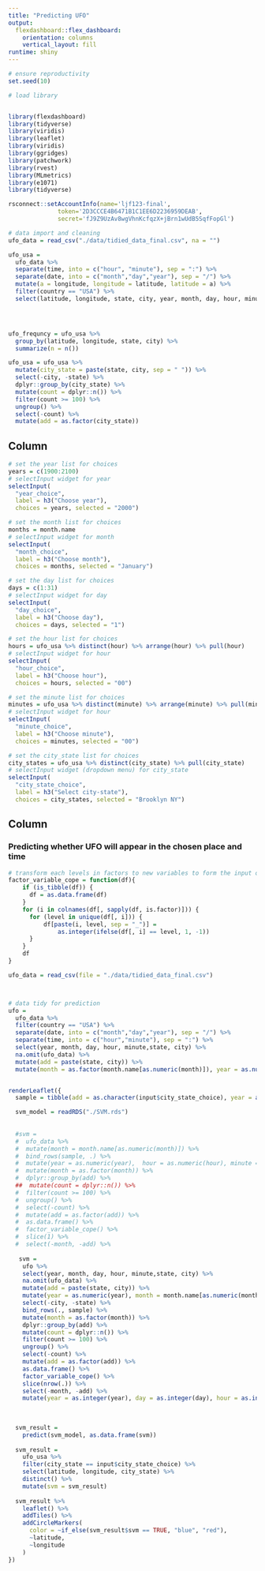 ```yaml
---
title: "Predicting UFO"
output: 
  flexdashboard::flex_dashboard:
    orientation: columns
    vertical_layout: fill
runtime: shiny
---
```


```r
# ensure reproductivity
set.seed(10)

# load library


library(flexdashboard)
library(tidyverse)
library(viridis)
library(leaflet)    
library(viridis)
library(ggridges)
library(patchwork)
library(rvest)
library(MLmetrics)
library(e1071)
library(tidyverse)

rsconnect::setAccountInfo(name='ljf123-final',
			  token='2D3CCCE4B6471B1C1EE6D2236959DEAB',
			  secret='fJ9Z9UzAv8wgVhnKcfqzX+jBrn1wUdB5SqfFopGl')
```


```r
# data import and cleaning
ufo_data = read_csv("./data/tidied_data_final.csv", na = "")

ufo_usa =
  ufo_data %>%  
  separate(time, into = c("hour", "minute"), sep = ":") %>% 
  separate(date, into = c("month","day","year"), sep = "/") %>% 
  mutate(a = longitude, longitude = latitude, latitude = a) %>% 
  filter(country == "USA") %>% 
  select(latitude, longitude, state, city, year, month, day, hour, minute) 




ufo_frequncy = ufo_usa %>% 
  group_by(latitude, longitude, state, city) %>% 
  summarize(n = n())

ufo_usa = ufo_usa %>% 
  mutate(city_state = paste(state, city, sep = " ")) %>% 
  select(-city, -state) %>% 
  dplyr::group_by(city_state) %>% 
  mutate(count = dplyr::n()) %>% 
  filter(count >= 100) %>% 
  ungroup() %>% 
  select(-count) %>% 
  mutate(add = as.factor(city_state))
```

Column {.sidebar}
-----------------------------------------------------------------------

```r
# set the year list for choices
years = c(1900:2100)
# selectInput widget for year
selectInput(
  "year_choice",
  label = h3("Choose year"),
  choices = years, selected = "2000")

# set the month list for choices
months = month.name
# selectInput widget for month
selectInput(
  "month_choice",
  label = h3("Choose month"),
  choices = months, selected = "January")

# set the day list for choices
days = c(1:31)
# selectInput widget for day
selectInput(
  "day_choice",
  label = h3("Choose day"),
  choices = days, selected = "1")

# set the hour list for choices
hours = ufo_usa %>% distinct(hour) %>% arrange(hour) %>% pull(hour) 
# selectInput widget for hour
selectInput(
  "hour_choice",
  label = h3("Choose hour"),
  choices = hours, selected = "00")

# set the minute list for choices
minutes = ufo_usa %>% distinct(minute) %>% arrange(minute) %>% pull(minute) 
# selectInput widget for hour
selectInput(
  "minute_choice",
  label = h3("Choose minute"),
  choices = minutes, selected = "00")

# set the city_state list for choices
city_states = ufo_usa %>% distinct(city_state) %>% pull(city_state)  
# selectInput widget (dropdown menu) for city_state
selectInput(
  "city_state_choice", 
  label = h3("Select city-state"),
  choices = city_states, selected = "Brooklyn NY")
```

Column 
-----------------------------------------------------------------------

### Predicting whether UFO will appear in the chosen place and time

```r


# transform each levels in factors to new variables to form the input of SVM
factor_variable_cope = function(df){
    if (is_tibble(df)) {
      df = as.data.frame(df)
    }
    for (i in colnames(df[, sapply(df, is.factor)])) {
      for (level in unique(df[, i])) {
          df[paste(i, level, sep = "_")] = 
              as.integer(ifelse(df[, i] == level, 1, -1))
      }
    }
    df
}

ufo_data = read_csv(file = "./data/tidied_data_final.csv")



# data tidy for prediction
ufo =
  ufo_data %>%  
  filter(country == "USA") %>% 
  separate(date, into = c("month","day","year"), sep = "/") %>% 
  separate(time, into = c("hour","minute"), sep = ":") %>% 
  select(year, month, day, hour, minute,state, city) %>%
  na.omit(ufo_data) %>% 
  mutate(add = paste(state, city)) %>% 
  mutate(month = as.factor(month.name[as.numeric(month)]), year = as.numeric(year), hour = as.numeric(hour), minute = as.numeric(minute), day = as.numeric(day))


renderLeaflet({
  sample = tibble(add = as.character(input$city_state_choice), year = as.numeric(input$year_choice), month = as.character(input$month_choice), day = as.numeric(input$day_choice), hour = as.numeric(input$hour_choice), minute = as.numeric(input$minute_choice))

  svm_model = readRDS("./SVM.rds")
  
  
  #svm = 
  #  ufo_data %>% 
  #  mutate(month = month.name[as.numeric(month)]) %>% 
  #  bind_rows(sample, .) %>% 
  #  mutate(year = as.numeric(year),  hour = as.numeric(hour), minute = as.numeric(minute), day = as.numeric(day)) %>% 
  #  mutate(month = as.factor(month)) %>% 
  #  dplyr::group_by(add) %>% 
  ##  mutate(count = dplyr::n()) %>% 
  #  filter(count >= 100) %>% 
  #  ungroup() %>% 
  #  select(-count) %>% 
  #  mutate(add = as.factor(add)) %>% 
  #  as.data.frame() %>% 
  #  factor_variable_cope() %>% 
  #  slice(1) %>% 
  #  select(-month, -add) %>% 
  
   svm = 
    ufo %>% 
    select(year, month, day, hour, minute,state, city) %>%
    na.omit(ufo_data) %>% 
    mutate(add = paste(state, city)) %>% 
    mutate(year = as.numeric(year), month = month.name[as.numeric(month)], hour = as.numeric(hour), minute = as.numeric(minute), day = as.numeric(day)) %>% 
    select(-city, -state) %>% 
    bind_rows(., sample) %>% 
    mutate(month = as.factor(month)) %>% 
    dplyr::group_by(add) %>% 
    mutate(count = dplyr::n()) %>% 
    filter(count >= 100) %>% 
    ungroup() %>% 
    select(-count) %>% 
    mutate(add = as.factor(add)) %>% 
    as.data.frame() %>% 
    factor_variable_cope() %>% 
    slice(nrow(.)) %>% 
    select(-month, -add) %>% 
    mutate(year = as.integer(year), day = as.integer(day), hour = as.integer(hour), minute = as.integer(minute))
  
 
  
  svm_result =
    predict(svm_model, as.data.frame(svm))
  
  svm_result =
    ufo_usa %>% 
    filter(city_state == input$city_state_choice) %>% 
    select(latitude, longitude, city_state) %>%
    distinct() %>% 
    mutate(svm = svm_result) 
  
  svm_result %>% 
    leaflet() %>% 
    addTiles() %>% 
    addCircleMarkers(
      color = ~if_else(svm_result$svm == TRUE, "blue", "red"),
      ~latitude,
      ~longitude
    )
})
```

